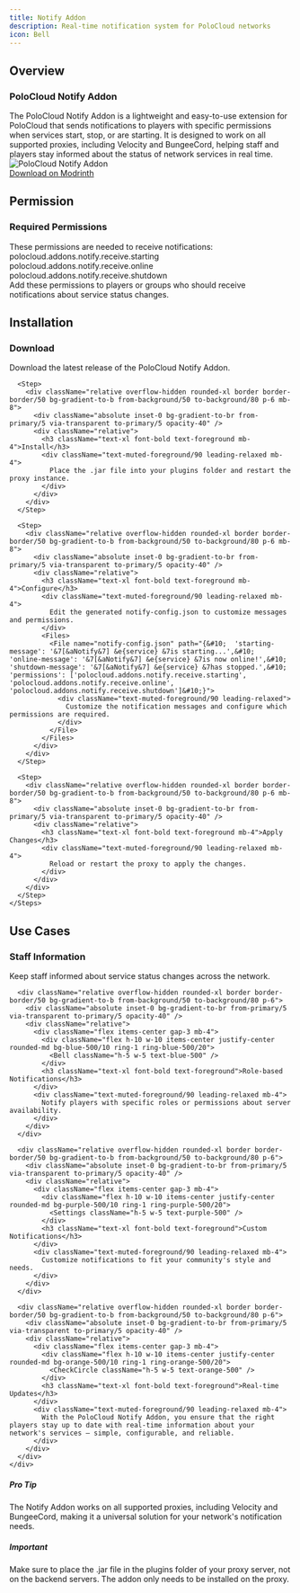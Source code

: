 ```yaml
---
title: Notify Addon
description: Real-time notification system for PoloCloud networks
icon: Bell
---
```



<div className="max-w-4xl mx-auto px-4 my-20">
  <div className="h-[2px] bg-gradient-to-r from-transparent via-border/40 to-transparent" />
  <div className="h-px mt-1 bg-gradient-to-r from-transparent via-primary/30 to-transparent blur-sm" />
</div>

<div className="relative py-12">
  <div className="absolute inset-0 bg-gradient-to-r from-primary/5 via-primary/10 to-primary/5 blur-[100px] opacity-40" />
  <div className="text-center mb-10 relative">
    <div className="absolute inset-0 bg-gradient-to-r from-primary/20 via-primary/30 to-primary/20 blur-[32px] opacity-20" />
    <h2 className="relative text-3xl font-bold bg-gradient-to-r from-foreground via-primary to-foreground bg-clip-text text-transparent tracking-tight">
      Overview
    </h2>
    <div className="w-20 h-1 bg-gradient-to-r from-transparent via-primary/50 to-transparent rounded-full mx-auto mt-4" />
  </div>

  <div className="max-w-4xl mx-auto px-4">
    <div className="relative overflow-hidden rounded-xl border border-border/50 bg-gradient-to-b from-background/50 to-background/80 p-6 mb-8">
      <div className="absolute inset-0 bg-gradient-to-br from-primary/5 via-transparent to-primary/5 opacity-40" />
      <div className="relative">
        <div className="text-center py-8">
          <Bell className="w-12 h-12 text-primary/60 mx-auto mb-4" />
          <h3 className="text-xl font-bold text-foreground mb-4">PoloCloud Notify Addon</h3>
          <div className="text-muted-foreground/90 leading-relaxed max-w-2xl mx-auto mb-6">
            The PoloCloud Notify Addon is a lightweight and easy-to-use extension for PoloCloud that sends notifications to players with specific permissions when services start, stop, or are starting. It is designed to work on all supported proxies, including Velocity and BungeeCord, helping staff and players stay informed about the status of network services in real time.
          </div>
          <div className="relative overflow-hidden rounded-lg border border-border/50 bg-gradient-to-b from-background/50 to-background/80 p-4 mb-6">
            <div className="absolute inset-0 bg-gradient-to-br from-primary/5 via-transparent to-primary/5 opacity-40" />
            <div className="relative">
              <Image
                src="/notify-addon.png"
                alt="PoloCloud Notify Addon"
                width={400}
                height={200}
                className="w-full h-auto rounded-lg"
              />
            </div>
          </div>
          <div className="mt-8">
            <a
              href="https://modrinth.com/plugin/polocloud-notify"
              target="_blank"
              rel="noopener noreferrer"
              className="group inline-flex items-center gap-2.5 px-5 py-2 rounded-full bg-background/80 hover:bg-background border border-border/30 hover:border-border/50 transition-all duration-300 text-muted-foreground hover:text-foreground"
            >
              <Download className="w-4 h-4 opacity-70 group-hover:opacity-100 transition-all" />
              <span className="font-medium">Download on Modrinth</span>
              <ArrowRight className="w-4 h-4 opacity-70 group-hover:opacity-100 group-hover:translate-x-0.5 transition-all" />
            </a>
          </div>
        </div>
      </div>
    </div>
  </div>
</div>

<div className="max-w-4xl mx-auto px-4 my-20">
  <div className="h-[2px] bg-gradient-to-r from-transparent via-border/40 to-transparent" />
  <div className="h-px mt-1 bg-gradient-to-r from-transparent via-primary/30 to-transparent blur-sm" />
</div>

<div className="relative py-12">
  <div className="absolute inset-0 bg-gradient-to-r from-primary/5 via-primary/10 to-primary/5 blur-[100px] opacity-40" />
  <div className="text-center mb-10 relative">
    <div className="absolute inset-0 bg-gradient-to-r from-primary/20 via-primary/30 to-primary/20 blur-[32px] opacity-20" />
    <h2 className="relative text-3xl font-bold bg-gradient-to-r from-foreground via-primary to-foreground bg-clip-text text-transparent tracking-tight">
      Permission
    </h2>
    <div className="w-20 h-1 bg-gradient-to-r from-transparent via-primary/50 to-transparent rounded-full mx-auto mt-4" />
  </div>

  <div className="max-w-4xl mx-auto px-4">
    <div className="relative overflow-hidden rounded-xl border border-border/50 bg-gradient-to-b from-background/50 to-background/80 p-6 mb-8">
      <div className="absolute inset-0 bg-gradient-to-br from-primary/5 via-transparent to-primary/5 opacity-40" />
      <div className="relative">
        <h3 className="text-xl font-bold text-foreground mb-6 flex items-center gap-3">
          <Users className="w-6 h-6 text-primary" />
          Required Permissions
        </h3>
        <div className="text-muted-foreground/90 leading-relaxed mb-6">
          These permissions are needed to receive notifications:
        </div>
        <div className="relative overflow-hidden rounded-lg border border-border/50 bg-gradient-to-b from-background/50 to-background/80 p-4">
          <div className="absolute inset-0 bg-gradient-to-br from-primary/5 via-transparent to-primary/5 opacity-40" />
          <div className="relative">
            <div className="font-mono text-sm text-foreground/90">
              polocloud.addons.notify.receive.starting<br />
              polocloud.addons.notify.receive.online<br />
              polocloud.addons.notify.receive.shutdown
            </div>
          </div>
        </div>
        <div className="text-muted-foreground/90 leading-relaxed mt-4">
          Add these permissions to players or groups who should receive notifications about service status changes.
        </div>
      </div>
    </div>
  </div>
</div>

<div className="max-w-4xl mx-auto px-4 my-20">
  <div className="h-[2px] bg-gradient-to-r from-transparent via-border/40 to-transparent" />
  <div className="h-px mt-1 bg-gradient-to-r from-transparent via-primary/30 to-transparent blur-sm" />
</div>

<div className="relative py-12">
  <div className="absolute inset-0 bg-gradient-to-r from-primary/5 via-primary/10 to-primary/5 blur-[100px] opacity-40" />
  <div className="text-center mb-10 relative">
    <div className="absolute inset-0 bg-gradient-to-r from-primary/20 via-primary/30 to-primary/20 blur-[32px] opacity-20" />
    <h2 className="relative text-3xl font-bold bg-gradient-to-r from-foreground via-primary to-foreground bg-clip-text text-transparent tracking-tight">
      Installation
    </h2>
    <div className="w-20 h-1 bg-gradient-to-r from-transparent via-primary/50 to-transparent rounded-full mx-auto mt-4" />
  </div>

  <div className="max-w-4xl mx-auto px-4">
    <Steps>
      <Step>
        <div className="relative overflow-hidden rounded-xl border border-border/50 bg-gradient-to-b from-background/50 to-background/80 p-6 mb-8">
          <div className="absolute inset-0 bg-gradient-to-br from-primary/5 via-transparent to-primary/5 opacity-40" />
          <div className="relative">
            <h3 className="text-xl font-bold text-foreground mb-4">Download</h3>
            <div className="text-muted-foreground/90 leading-relaxed mb-4">
              Download the latest release of the PoloCloud Notify Addon.
            </div>
          </div>
        </div>
      </Step>

      <Step>
        <div className="relative overflow-hidden rounded-xl border border-border/50 bg-gradient-to-b from-background/50 to-background/80 p-6 mb-8">
          <div className="absolute inset-0 bg-gradient-to-br from-primary/5 via-transparent to-primary/5 opacity-40" />
          <div className="relative">
            <h3 className="text-xl font-bold text-foreground mb-4">Install</h3>
            <div className="text-muted-foreground/90 leading-relaxed mb-4">
              Place the .jar file into your plugins folder and restart the proxy instance.
            </div>
          </div>
        </div>
      </Step>

      <Step>
        <div className="relative overflow-hidden rounded-xl border border-border/50 bg-gradient-to-b from-background/50 to-background/80 p-6 mb-8">
          <div className="absolute inset-0 bg-gradient-to-br from-primary/5 via-transparent to-primary/5 opacity-40" />
          <div className="relative">
            <h3 className="text-xl font-bold text-foreground mb-4">Configure</h3>
            <div className="text-muted-foreground/90 leading-relaxed mb-4">
              Edit the generated notify-config.json to customize messages and permissions.
            </div>
            <Files>
              <File name="notify-config.json" path="{&#10;  'starting-message': '&7[&aNotify&7] &e{service} &7is starting...',&#10;  'online-message': '&7[&aNotify&7] &e{service} &7is now online!',&#10;  'shutdown-message': '&7[&aNotify&7] &e{service} &7has stopped.',&#10;  'permissions': ['polocloud.addons.notify.receive.starting', 'polocloud.addons.notify.receive.online', 'polocloud.addons.notify.receive.shutdown']&#10;}">
                <div className="text-muted-foreground/90 leading-relaxed">
                  Customize the notification messages and configure which permissions are required.
                </div>
              </File>
            </Files>
          </div>
        </div>
      </Step>

      <Step>
        <div className="relative overflow-hidden rounded-xl border border-border/50 bg-gradient-to-b from-background/50 to-background/80 p-6 mb-8">
          <div className="absolute inset-0 bg-gradient-to-br from-primary/5 via-transparent to-primary/5 opacity-40" />
          <div className="relative">
            <h3 className="text-xl font-bold text-foreground mb-4">Apply Changes</h3>
            <div className="text-muted-foreground/90 leading-relaxed mb-4">
              Reload or restart the proxy to apply the changes.
            </div>
          </div>
        </div>
      </Step>
    </Steps>
  </div>
</div>

<div className="max-w-4xl mx-auto px-4 my-20">
  <div className="h-[2px] bg-gradient-to-r from-transparent via-border/40 to-transparent" />
  <div className="h-px mt-1 bg-gradient-to-r from-transparent via-primary/30 to-transparent blur-sm" />
</div>

<div className="relative py-12">
  <div className="absolute inset-0 bg-gradient-to-r from-primary/5 via-primary/10 to-primary/5 blur-[100px] opacity-40" />
  <div className="text-center mb-10 relative">
    <div className="absolute inset-0 bg-gradient-to-r from-primary/20 via-primary/30 to-primary/20 blur-[32px] opacity-20" />
    <h2 className="relative text-3xl font-bold bg-gradient-to-r from-foreground via-primary to-foreground bg-clip-text text-transparent tracking-tight">
      Use Cases
    </h2>
    <div className="w-20 h-1 bg-gradient-to-r from-transparent via-primary/50 to-transparent rounded-full mx-auto mt-4" />
  </div>

  <div className="max-w-4xl mx-auto px-4">
    <div className="grid grid-cols-1 md:grid-cols-2 gap-6">
      <div className="relative overflow-hidden rounded-xl border border-border/50 bg-gradient-to-b from-background/50 to-background/80 p-6">
        <div className="absolute inset-0 bg-gradient-to-br from-primary/5 via-transparent to-primary/5 opacity-40" />
        <div className="relative">
          <div className="flex items-center gap-3 mb-4">
            <div className="flex h-10 w-10 items-center justify-center rounded-md bg-green-500/10 ring-1 ring-green-500/20">
              <Users className="h-5 w-5 text-green-500" />
            </div>
            <h3 className="text-xl font-bold text-foreground">Staff Information</h3>
          </div>
          <div className="text-muted-foreground/90 leading-relaxed mb-4">
            Keep staff informed about service status changes across the network.
          </div>
        </div>
      </div>

      <div className="relative overflow-hidden rounded-xl border border-border/50 bg-gradient-to-b from-background/50 to-background/80 p-6">
        <div className="absolute inset-0 bg-gradient-to-br from-primary/5 via-transparent to-primary/5 opacity-40" />
        <div className="relative">
          <div className="flex items-center gap-3 mb-4">
            <div className="flex h-10 w-10 items-center justify-center rounded-md bg-blue-500/10 ring-1 ring-blue-500/20">
              <Bell className="h-5 w-5 text-blue-500" />
            </div>
            <h3 className="text-xl font-bold text-foreground">Role-based Notifications</h3>
          </div>
          <div className="text-muted-foreground/90 leading-relaxed mb-4">
            Notify players with specific roles or permissions about server availability.
          </div>
        </div>
      </div>

      <div className="relative overflow-hidden rounded-xl border border-border/50 bg-gradient-to-b from-background/50 to-background/80 p-6">
        <div className="absolute inset-0 bg-gradient-to-br from-primary/5 via-transparent to-primary/5 opacity-40" />
        <div className="relative">
          <div className="flex items-center gap-3 mb-4">
            <div className="flex h-10 w-10 items-center justify-center rounded-md bg-purple-500/10 ring-1 ring-purple-500/20">
              <Settings className="h-5 w-5 text-purple-500" />
            </div>
            <h3 className="text-xl font-bold text-foreground">Custom Notifications</h3>
          </div>
          <div className="text-muted-foreground/90 leading-relaxed mb-4">
            Customize notifications to fit your community's style and needs.
          </div>
        </div>
      </div>

      <div className="relative overflow-hidden rounded-xl border border-border/50 bg-gradient-to-b from-background/50 to-background/80 p-6">
        <div className="absolute inset-0 bg-gradient-to-br from-primary/5 via-transparent to-primary/5 opacity-40" />
        <div className="relative">
          <div className="flex items-center gap-3 mb-4">
            <div className="flex h-10 w-10 items-center justify-center rounded-md bg-orange-500/10 ring-1 ring-orange-500/20">
              <CheckCircle className="h-5 w-5 text-orange-500" />
            </div>
            <h3 className="text-xl font-bold text-foreground">Real-time Updates</h3>
          </div>
          <div className="text-muted-foreground/90 leading-relaxed mb-4">
            With the PoloCloud Notify Addon, you ensure that the right players stay up to date with real-time information about your network's services — simple, configurable, and reliable.
          </div>
        </div>
      </div>
    </div>
  </div>
</div>

<div className="relative overflow-hidden rounded-xl border border-blue-500/20 bg-gradient-to-br from-blue-500/10 to-blue-500/5 p-6 mb-4">
  <div className="absolute inset-0 bg-gradient-to-br from-blue-500/5 via-transparent to-blue-500/5 opacity-40" />
  <div className="relative">
    <div className="flex items-center gap-3 mb-3">
      <div className="flex h-8 w-8 items-center justify-center rounded-lg bg-blue-500/20 ring-1 ring-blue-500/30">
        <Info className="h-4 w-4 text-blue-500" />
      </div>
      <h5 className="text-sm font-semibold text-blue-600 dark:text-blue-400">Pro Tip</h5>
    </div>
    <div className="text-sm text-blue-700 dark:text-blue-300 leading-relaxed">
      The Notify Addon works on all supported proxies, including Velocity and BungeeCord, making it a universal solution for your network's notification needs.
    </div>
  </div>
</div>

<div className="relative overflow-hidden rounded-xl border border-amber-500/20 bg-gradient-to-br from-amber-500/10 to-amber-500/5 p-6">
  <div className="absolute inset-0 bg-gradient-to-br from-amber-500/5 via-transparent to-amber-500/5 opacity-40" />
  <div className="relative">
    <div className="flex items-center gap-3 mb-3">
      <div className="flex h-8 w-8 items-center justify-center rounded-lg bg-amber-500/20 ring-1 ring-amber-500/30">
        <AlertTriangle className="h-4 w-4 text-amber-500" />
      </div>
      <h5 className="text-sm font-semibold text-amber-600 dark:text-amber-400">Important</h5>
    </div>
    <div className="text-sm text-amber-700 dark:text-amber-300 leading-relaxed">
      Make sure to place the .jar file in the plugins folder of your proxy server, not on the backend servers. The addon only needs to be installed on the proxy.
    </div>
  </div>
</div>